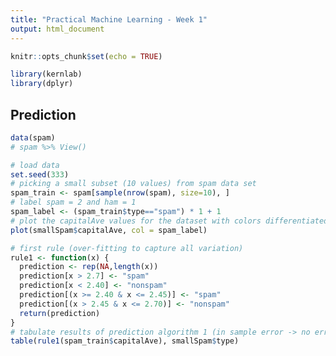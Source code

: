 ```yaml
---
title: "Practical Machine Learning - Week 1"
output: html_document
---
```


```r
knitr::opts_chunk$set(echo = TRUE)
```

```r
library(kernlab)
library(dplyr)
```

## Prediction

```r
data(spam)
# spam %>% View()

# load data
set.seed(333)
# picking a small subset (10 values) from spam data set
spam_train <- spam[sample(nrow(spam), size=10), ]
# label spam = 2 and ham = 1
spam_label <- (spam_train$type=="spam") * 1 + 1
# plot the capitalAve values for the dataset with colors differentiated by spam/ham (2 vs 1)
plot(smallSpam$capitalAve, col = spam_label)

# first rule (over-fitting to capture all variation)
rule1 <- function(x) {
  prediction <- rep(NA,length(x))
  prediction[x > 2.7] <- "spam"
  prediction[x < 2.40] <- "nonspam"
  prediction[(x >= 2.40 & x <= 2.45)] <- "spam"
  prediction[(x > 2.45 & x <= 2.70)] <- "nonspam"
  return(prediction)
}
# tabulate results of prediction algorithm 1 (in sample error -> no error in this case)
table(rule1(spam_train$capitalAve), smallSpam$type)
```

